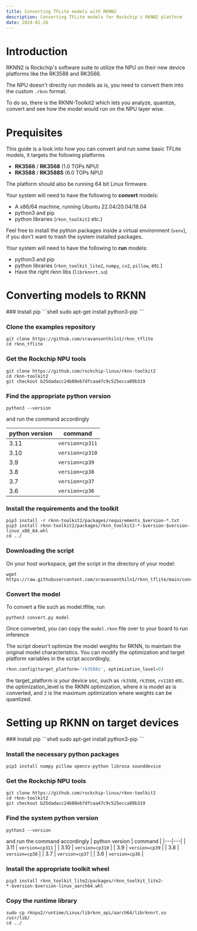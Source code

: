 ```yaml
---
title: Converting TFLite models with RKNN2
description: Converting TFLite models for Rockchip's RKNN2 platform
date: 2024-02-26
---
```



# Introduction
RKNN2 is Rockchip's software suite to utilize the NPU on their new device platforms like the RK3588 and RK3566.

The NPU doesn't directly run models as is, you need to convert them into the custom `.rknn` format.

To do so, there is the RKNN-Toolkit2 which lets you analyze, quantize, convert and see how the model would run on the NPU layer wise.

# Prequisites

This guide is a look into how you can convert and run some basic TFLite models, it targets the following platforms
* **RK3566** / **RK3568** (1.0 TOPs NPU)
* **RK3588** / **RK3588S** (6.0 TOPs NPU)

The platform should also be running 64 bit Linux firmware.

Your system will need to have the following to **convert** models:
* A x86/64 machine, running Ubuntu 22.04/20.04/18.04
* python3 and pip
* python libraries (`rknn_toolkit2` etc.)

Feel free to install the python packages inside a virtual environment (`venv`), if you don't want to trash the system installed packages.

Your system will need to have the following to **run** models:
* python3 and pip
* python libraries (`rknn_toolkit_lite2`, `numpy`, `cv2`, `pillow`, etc.)
* Have the right rknn libs (`librknnrt.so`)

# Converting models to RKNN
<Steps>
### Install pip
```shell
sudo apt-get install python3-pip
```

### Clone the examples repository
```shell copy
git clone https://github.com/sravansenthiln1/rknn_tflite
cd rknn_tflite
```

### Get the Rockchip NPU tools
```shell copy
git clone https://github.com/rockchip-linux/rknn-toolkit2
cd rknn-toolkit2
git checkout b25dadacc24b88eb7dfcaa47c9c525ecca89b319
```

### Find the appropriate python version
```shell copy
python3 --version
```

and run the command accordingly

| python version | command |
|---|---|
| 3.11 | `version=cp311` |
| 3.10 | `version=cp310` |
| 3.9 | `version=cp39` |
| 3.8 | `version=cp38` |
| 3.7 | `version=cp37` |
| 3.6 | `version=cp36` |

### Install the requirements and the toolkit 
```shell copy
pip3 install -r rknn-toolkit2/packages/requirements_$version-*.txt
pip3 install rknn-toolkit2/packages/rknn_toolkit2-*-$version-$version-linux_x86_64.whl
cd ../
```

### Downloading the script
On your host workspace, get the script in the directory of your model:
```shell copy
wget https://raw.githubusercontent.com/sravansenthiln1/rknn_tflite/main/convert.py
```

### Convert the model
To convert a file such as model.tflite, run
```shell
python3 convert.py model
```

Once converted, you can copy the `model.rknn` file over to your board to run inference

<Callout type="info">
The script doesn't optimize the model weights for RKNN, to maintain the original model characteristics.
</Callout>
</Steps>

<Callout>
You can modify the optimization and target platform variables in the script accordingly, 

```python copy
rknn.config(target_platform='rk3588s', optimization_level=0)
```

the target_platform is your device soc, such as `rk3588`, `rk3566`, `rv1103` etc.
the optimization_level is the RKNN optimization, where `0` is model as is converted, and `2` is the maximum optimization where weights can be quantized.
</Callout>

# Setting up RKNN on target devices
<Steps>
### Install pip
```shell
sudo apt-get install python3-pip
```

### Install the necessary python packages
```shell
pip3 install numpy pillow opencv-python librosa sounddevice
```

### Get the Rockchip NPU tools
```shell
git clone https://github.com/rockchip-linux/rknn-toolkit2
cd rknn-toolkit2
git checkout b25dadacc24b88eb7dfcaa47c9c525ecca89b319
```

### Find the system python version
```
python3 --version
```
and run the command accordingly
| python version | command |
|---|---|
| 3.11 | `version=cp311` |
| 3.10 | `version=cp310` |
| 3.9 | `version=cp39` |
| 3.8 | `version=cp38` |
| 3.7 | `version=cp37` |
| 3.6 | `version=cp36` |

### Install the appropriate toolkit wheel
```shell
pip3 install rknn_toolkit_lite2/packages/rknn_toolkit_lite2-*-$version-$version-linux_aarch64.whl
```

### Copy the runtime library
```shell
sudo cp rknpu2/runtime/Linux/librknn_api/aarch64/librknnrt.so /usr/lib/
cd ../
```
</Steps>
